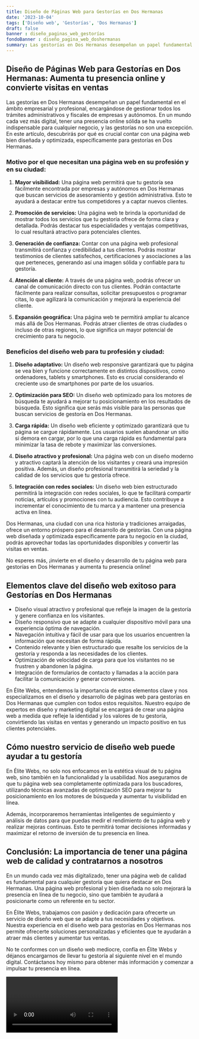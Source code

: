 ```yaml
---
title: Diseño de Páginas Web para Gestorías en Dos Hermanas
date: '2023-10-04'
tags: ['Diseño web', 'Gestorías', 'Dos Hermanas']
draft: false
banner : diseño_paginas_web_gestorías
fondoBanner : diseño_pagina_web_doshermanas
summary: Las gestorías en Dos Hermanas desempeñan un papel fundamental en el ámbito empresarial y profesional, encargándose de gestionar todos los trámites administrativos y fiscales de empresas y autónomos. En un mundo cada vez más digital, tener una presencia online sólida se ha vuelto indispensable para cualquier negocio, y las gestorías no son una excepción. En este artículo, descubrirás por qué es crucial contar con una página web bien diseñada y optimizada, específicamente para gestorías en Dos Hermanas.
---
```


## Diseño de Páginas Web para Gestorías en Dos Hermanas: Aumenta tu presencia online y convierte visitas en ventas

Las gestorías en Dos Hermanas desempeñan un papel fundamental en el ámbito empresarial y profesional, encargándose de gestionar todos los trámites administrativos y fiscales de empresas y autónomos. En un mundo cada vez más digital, tener una presencia online sólida se ha vuelto indispensable para cualquier negocio, y las gestorías no son una excepción. En este artículo, descubrirás por qué es crucial contar con una página web bien diseñada y optimizada, específicamente para gestorías en Dos Hermanas.

### Motivo por el que necesitan una página web en su profesión y en su ciudad:

1. **Mayor visibilidad:** Una página web permitirá que tu gestoría sea fácilmente encontrada por empresas y autónomos en Dos Hermanas que buscan servicios de asesoramiento y gestión administrativa. Esto te ayudará a destacar entre tus competidores y a captar nuevos clientes.

2. **Promoción de servicios:** Una página web te brinda la oportunidad de mostrar todos los servicios que tu gestoría ofrece de forma clara y detallada. Podrás destacar tus especialidades y ventajas competitivas, lo cual resultará atractivo para potenciales clientes.

3. **Generación de confianza:** Contar con una página web profesional transmitirá confianza y credibilidad a tus clientes. Podrás mostrar testimonios de clientes satisfechos, certificaciones y asociaciones a las que perteneces, generando así una imagen sólida y confiable para tu gestoría.

4. **Atención al cliente:** A través de una página web, podrás ofrecer un canal de comunicación directo con tus clientes. Podrán contactarte fácilmente para realizar consultas, solicitar presupuestos o programar citas, lo que agilizará la comunicación y mejorará la experiencia del cliente.

5. **Expansión geográfica:** Una página web te permitirá ampliar tu alcance más allá de Dos Hermanas. Podrás atraer clientes de otras ciudades o incluso de otras regiones, lo que significa un mayor potencial de crecimiento para tu negocio.

### Beneficios del diseño web para tu profesión y ciudad:

1. **Diseño adaptativo:** Un diseño web responsive garantizará que tu página se vea bien y funcione correctamente en distintos dispositivos, como ordenadores, tablets y smartphones. Esto es crucial considerando el creciente uso de smartphones por parte de los usuarios.

2. **Optimización para SEO:** Un diseño web optimizado para los motores de búsqueda te ayudará a mejorar tu posicionamiento en los resultados de búsqueda. Esto significa que serás más visible para las personas que buscan servicios de gestoría en Dos Hermanas.

3. **Carga rápida:** Un diseño web eficiente y optimizado garantizará que tu página se cargue rápidamente. Los usuarios suelen abandonar un sitio si demora en cargar, por lo que una carga rápida es fundamental para minimizar la tasa de rebote y maximizar las conversiones.

4. **Diseño atractivo y profesional:** Una página web con un diseño moderno y atractivo captará la atención de los visitantes y creará una impresión positiva. Además, un diseño profesional transmitirá la seriedad y la calidad de los servicios que tu gestoría ofrece.

5. **Integración con redes sociales:** Un diseño web bien estructurado permitirá la integración con redes sociales, lo que te facilitará compartir noticias, artículos y promociones con tu audiencia. Esto contribuye a incrementar el conocimiento de tu marca y a mantener una presencia activa en línea.

Dos Hermanas, una ciudad con una rica historia y tradiciones arraigadas, ofrece un entorno próspero para el desarrollo de gestorías. Con una página web diseñada y optimizada específicamente para tu negocio en la ciudad, podrás aprovechar todas las oportunidades disponibles y convertir las visitas en ventas.

No esperes más, ¡invierte en el diseño y desarrollo de tu página web para gestorías en Dos Hermanas y aumenta tu presencia online!

<GifSeo />

<Cta />

## Elementos clave del diseño web exitoso para Gestorías en Dos Hermanas

- Diseño visual atractivo y profesional que refleje la imagen de la gestoría y genere confianza en los visitantes.
- Diseño responsivo que se adapte a cualquier dispositivo móvil para una experiencia óptima de navegación.
- Navegación intuitiva y fácil de usar para que los usuarios encuentren la información que necesitan de forma rápida.
- Contenido relevante y bien estructurado que resalte los servicios de la gestoría y responda a las necesidades de los clientes.
- Optimización de velocidad de carga para que los visitantes no se frustren y abandonen la página.
- Integración de formularios de contacto y llamadas a la acción para facilitar la comunicación y generar conversiones.

En Élite Webs, entendemos la importancia de estos elementos clave y nos especializamos en el diseño y desarrollo de páginas web para gestorías en Dos Hermanas que cumplen con todos estos requisitos. Nuestro equipo de expertos en diseño y marketing digital se encargará de crear una página web a medida que refleje la identidad y los valores de tu gestoría, convirtiendo las visitas en ventas y generando un impacto positivo en tus clientes potenciales.

## Cómo nuestro servicio de diseño web puede ayudar a tu gestoría

En Élite Webs, no solo nos enfocamos en la estética visual de tu página web, sino también en la funcionalidad y la usabilidad. Nos aseguramos de que tu página web sea completamente optimizada para los buscadores, utilizando técnicas avanzadas de optimización SEO para mejorar tu posicionamiento en los motores de búsqueda y aumentar tu visibilidad en línea.

Además, incorporaremos herramientas inteligentes de seguimiento y análisis de datos para que puedas medir el rendimiento de tu página web y realizar mejoras continuas. Esto te permitirá tomar decisiones informadas y maximizar el retorno de inversión de tu presencia en línea.

## Conclusión: La importancia de tener una página web de calidad y contratarnos a nosotros

En un mundo cada vez más digitalizado, tener una página web de calidad es fundamental para cualquier gestoría que quiera destacar en Dos Hermanas. Una página web profesional y bien diseñada no solo mejorará la presencia en línea de tu negocio, sino que también te ayudará a posicionarte como un referente en tu sector.

En Élite Webs, trabajamos con pasión y dedicación para ofrecerte un servicio de diseño web que se adapte a tus necesidades y objetivos. Nuestra experiencia en el diseño web para gestorías en Dos Hermanas nos permite ofrecerte soluciones personalizadas y eficientes que te ayudarán a atraer más clientes y aumentar tus ventas.

No te conformes con un diseño web mediocre, confía en Élite Webs y déjanos encargarnos de llevar tu gestoría al siguiente nivel en el mundo digital. Contáctanos hoy mismo para obtener más información y comenzar a impulsar tu presencia en línea.

<Video />

<CtaBot job='Gestorías' city='Dos Hermanas'/>

<Gmaps query='Dos Hermanas+españa+maps' />